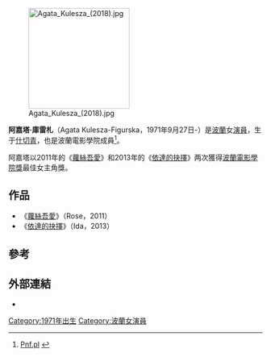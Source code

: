 [[File:Agata_Kulesza_(2018).jpg|200px]]

'''阿嘉塔·庫雷札'''（Agata Kulesza-Figurska，1971年9月27日-）是[[波蘭|波蘭]]女[[演員|演員]]，生于[[什切青|什切青]]，也是波蘭電影學院成員<ref name=Academy> [http://www.pnf.pl/o+akademii/czlonkowie Pnf.pl] {{webarchive|url=https://web.archive.org/web/20130310021956/http://www.pnf.pl/o+akademii/czlonkowie |date=2013-03-10 }} </ref>。

阿嘉塔以2011年的《[[蘿絲吾愛|蘿絲吾愛]]》和2013年的《[[依達的抉擇|依達的抉擇]]》两次獲得[[波蘭電影學院獎|波蘭電影學院獎]]最佳女主角獎。

==作品==
*《[[蘿絲吾愛|蘿絲吾愛]]》（Rose，2011）
*《[[依達的抉擇|依達的抉擇]]》（Ida，2013）

==參考==
{{reflist}}

==外部連結==
* {{imdb name|id=0474492|name=Agata Kulesza}}

{{DEFAULTSORT:Kulesza, Agata}}
[[Category:1971年出生|Category:1971年出生]]
[[Category:波蘭女演員|Category:波蘭女演員]]